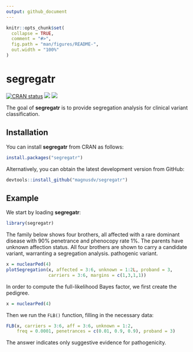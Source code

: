 ```yaml
---
output: github_document
---
```


<!-- README.md is generated from README.Rmd. Please edit that file -->

```r
knitr::opts_chunk$set(
  collapse = TRUE,
  comment = "#>",
  fig.path = "man/figures/README-",
  out.width = "100%"
)
```

# segregatr

<!-- badges: start -->
[![CRAN status](https://www.r-pkg.org/badges/version/segregatr)](https://CRAN.R-project.org/package=segregatr)
[![](https://cranlogs.r-pkg.org/badges/grand-total/segregatr?color=yellow)](https://cran.r-project.org/package=segregatr)
[![](https://cranlogs.r-pkg.org/badges/last-month/segregatr?color=yellow)](https://cran.r-project.org/package=segregatr)
<!-- badges: end -->

The goal of **segregatr** is to provide segregation analysis for clinical variant classification.

## Installation

You can install **segregatr** from CRAN as follows:

```r
install.packages("segregatr")
```

Alternatively, you can obtain the latest development version from GitHub:
```r
devtools::install_github("magnusdv/segregatr")
```

## Example

We start by loading **segregatr**:
```r
library(segregatr)
```

The family below shows four brothers, all affected with a rare dominant disease with 90% penetrance and phenocopy rate 1%. The parents have unknown affection status. All four brothers are shown to carry a candidate variant, warranting a segregation analysis. pathogenic variant.

```r
x = nuclearPed(4)
plotSegregation(x, affected = 3:6, unknown = 1:2L, proband = 3,
                carriers = 3:6, margins = c(1,3,1,1))
```

In order to compute the full-likelihood Bayes factor, we first create the pedigree.

```r
x = nuclearPed(4)
```

Then we run the `FLB()` function, filling in the necessary data:
```r
FLB(x, carriers = 3:6, aff = 3:6, unknown = 1:2,
    freq = 0.0001, penetrances = c(0.01, 0.9, 0.9), proband = 3)
```

The answer indicates only suggestive evidence for pathogenicity.
